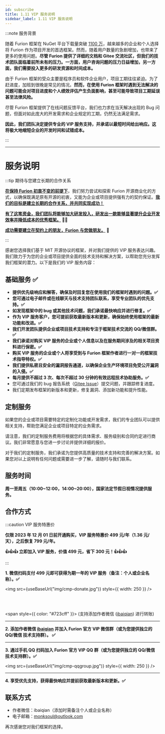 ```yaml
---
id: subscribe
title: 1.11 VIP 服务说明
sidebar_label: 1.11 VIP 服务说明
---
```



:::note 服务背景

随着 Furion 框架在 NuGet 平台下载量突破 [1100 万](https://www.nuget.org/profiles/monk.soul)，越来越多的企业和个人选择将 Furion 作为项目开发的首选框架。然而，随着用户数量的急剧增加，也带来了更多的使用问题。**尽管 Furion 提供了详细的文档和 Gitee 交流社区，但我们的技术团队面临着前所未有的压力。一方面，用户咨询问题的压力日益增加，另一方面，我们需要投入更多的研发资源和时间成本。**

由于 Furion 框架的受众主要是程序员和软件企业用户，项目工期往往紧迫。为了赶进度，加班到很晚是常见的情况。**然而，在使用 Furion 框架时遇到无法解决的问题可能会对项目进度和个人绩效评估产生负面影响，甚至可能导致项目工期延误甚至法律风险。**

尽管 Furion 框架提供了在线问题反馈平台，我们也力求在当天解决出现的 Bug 问题，但面对如此庞大的开发需求和企业规定的工期，仍然无法满足需求。

**因此，我们团队决定提供专业的 VIP 服务支持，并承诺以最短时间给出响应。这将极大地缩短企业的开发时间和试错成本。**

:::

---

# 服务说明

:::tip 期待与您建立长期的合作关系

**<u>在保持 Furion 初衷不变的前提下</u>**，我们努力尝试和探索 Furion 开源商业化的方式，以确保既满足原有开源的初衷，又能为企业或项目提供强有力的契约保证。**<u>我们的目标是建立长期的合作关系，并共同实现成功！</u>**

**<u>有了这笔资金，我们团队将能够加大研发投入，研发出一款能够显著提升企业开发效率并降低成本的优秀框架。</u> 🤜🤛**

**<u>成功需要建立在契约上的朋友，Furion 与您做朋友。</u> 🤝**

:::

感谢您选择我们基于 MIT 开源协议的框架，并对我们提供的 VIP 服务表达兴趣。我们致力于为您的企业或项目提供全面的技术支持和解决方案，以帮助您充分发挥我们框架的潜力。以下是我们的 VIP 服务内容：

## 基础服务 ✅

- **提供优先级响应和解答，确保及时回复您在使用我们的框架时遇到的问题。✅**
- **您可通过电子邮件或在线聊天与技术支持团队联系，享受专业团队的优先支持。✅**
- **如发现框架中的 bug 或其他技术问题，我们承诺最快响应并进行修复。✅**
- **作为 VIP 服务客户，您可提前获取最新版本和更新，确保始终使用框架的最新功能和改进。✅**
- **我们开发团队提供企业或项目技术支持和专注于框架技术交流的 QQ/微信群。✅**
- **我们承诺对购买 VIP 服务的企业或个人信息以及在服务期间涉及的相关项目资料进行保密。✅**
- **购买 VIP 服务的企业或个人将享受到与 Furion 框架作者进行一对一的框架技术指导特权。✅**
- **我们提供私密且安全的漏洞报告通道，以确保企业生产环境项目免受公开漏洞的入侵。✅**
- **每月提供不超过 3 次、每次不超过 30 分钟的有效远程技术协助服务。✅**
- 您可通过我们的 bug 报告系统（[Gitee Issue](https://gitee.com/dotnetchina/Furion/issues)）提交问题，并跟踪修复进度。
- 我们定期发布框架的新版本和更新，修复漏洞、添加新功能和提升性能。

## 定制服务

如果您的企业或项目需要特定的定制化功能或开发需求，我们的专业团队可以提供相关支持，帮助您满足企业或项目特定的业务需求。

请注意，我们的定制服务费用将根据您的具体需求、服务级别和合同约定进行商议。我们非常愿意与您进一步讨论并提供详细的报价。

对于我们的定制服务，我们承诺为您提供高质量的技术支持和完善的解决方案。如果您对以上说明有任何问题或需要进一步了解，请随时与我们联系。

## 服务时间

**周一至周五（10:00\~12:00，14:00\~20:00），国家法定节假日视情况提供服务。**

## 合作方式

:::caution VIP 服务特惠价

**仅限 2023 年 12 月 01 日前开通购买，VIP 服务特惠价 499 元/年（1.36 元/天），之后恢复 799 元/年。**

**👍👍👍 立即加入 VIP 服务，价值 499 元，省下 300 元！👍👍👍**

:::

**1. 微信扫码支付 499 元即可获得为期一年的 VIP 服务（备注：个人或企业名称）。✅**

<img src={useBaseUrl("img/cmp-donate.jpg")} style={{ width: 250 }} />

<br />
<br />

<span style={{ color: "#723cff" }}>
  (支持添加作者微信 (<u>ibaiqian</u>) 进行转账)
</span>

---

**2. 添加作者微信 <u>ibaiqian</u> 并加入 Furion 官方 VIP 微信群（或为您提供独立的 QQ/微信 技术支持群）。 ✅**

---

**3. 通过手机 QQ 扫码加入 Furion 官方 VIP QQ 群（或为您提供独立的 QQ/微信 技术支持群）。✅**

<img src={useBaseUrl("img/cmp-qqgroup.jpg")} style={{ width: 250 }} />

---

**4. 享受优先支持，获得最快响应并提前获取最新版本和更新。✅**

## 联系方式

- 作者微信：ibaiqian（添加时需备注个人或企业名称）
- 电子邮箱：monksoul@outlook.com

再次感谢您对我们框架的选择。
